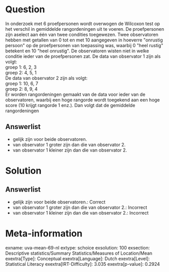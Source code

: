 Question
========

In onderzoek met 6 proefpersonen wordt overwogen de Wilcoxon test op het
verschil in gemiddelde rangordeningen uit te voeren. De proefpersonen
zijn aselect aan één van twee condities toegewezen. Twee observatoren
hebben met getallen van 0 tot en met 10 aangegeven in hoeverre
\"onrustig persoon\" op de proefpersonen van toepassing was, waarbij 0
\"heel rustig\" betekent en 10 \"heel onrustig\". De observatoren wisten
niet in welke conditie ieder van de proefpersonen zat. De data van
observator 1 zijn als volgt:\
groep 1: 6, 2, 3\
groep 2: 4, 5, 1\
De data van observator 2 zijn als volgt:\
groep 1: 10, 6, 7\
groep 2: 8, 9, 4\
Er worden rangordeningen gemaakt van de data voor ieder van de
observatoren, waarbij een hoge rangorde wordt toegekend aan een hoge
score (10 krijgt rangorde 1 enz.). Dan volgt dat de gemiddelde
rangordeningen

Answerlist
----------

* gelijk zijn voor beide observatoren.
* van observator 1 groter zijn dan die van observator 2.
* van observator 1 kleiner zijn dan die van observator 2.

Solution
========

Answerlist
----------

* gelijk zijn voor beide observatoren.: Correct
* van observator 1 groter zijn dan die van observator 2.: Incorrect
* van observator 1 kleiner zijn dan die van observator 2.: Incorrect

Meta-information
================
exname: uva-mean-69-nl
extype: schoice
exsolution: 100
exsection: Descriptive statistics/Summary Statistics/Measures of Location/Mean
exextra[Type]: Conceptual
exextra[Language]: Dutch
exextra[Level]: Statistical Literacy
exextra[IRT-Difficulty]: 3.035
exextra[p-value]: 0.2924
